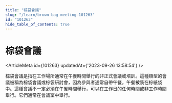 ```yaml
---
title: "棕袋會議"
slug: "/learn/brown-bag-meeting-101263"
id: "101263"
hide_table_of_contents: true
---
```



# 棕袋會議

<ArticleMeta id={101263} updatedAt={'2023-09-26 13:58:54'} />
<div className='border-solid border-b border-t-0 my-4 border-[var(--ifm-color-gray-300)]' />

棕袋會議是指在工作場所通常在午餐時間舉行的非正式會議或培訓。這種類型的會議被稱為棕袋會議或棕袋研討會，因為參與者通常自帶午餐，午餐被裝在棕紙袋中。這種會議不一定必須在午餐時間舉行，可以在工作日的任何時間或非工作時間舉行。它們通常在會議室中舉行。
